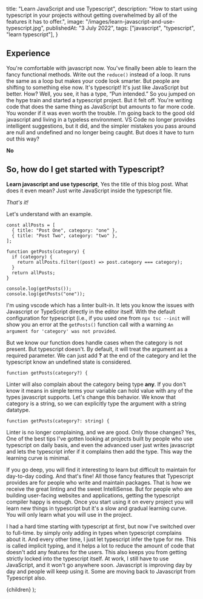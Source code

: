 
  title: "Learn JavaScript and use Typescript",
  description: "How to start using typescript in your projects without getting overwhelmed by all of the features it has to offer.",
  image: "/images/learn-javascript-and-use-typescript.jpg",
  publishedAt: "3 July 2022",
  tags: ["javascript", "typescript", "learn typescript"],
}

## Experience

You're comfortable with javascript now. You've finally been able to learn the fancy functional methods. Write out the `reduce()` instead of a loop. It runs the same as a loop but makes your code look smarter. But people are shifting to something else now. It's typescript! It's just like JavaScript but better. How? Well, you see, it has a type, “Pun intended.” So you jumped on the hype train and started a typescript project. But it felt off. You're writing code that does the same thing as JavaScript but amounts to far more code. You wonder if it was even worth the trouble. I'm going back to the good old javascript and living in a typeless environment. VS Code no longer provides intelligent suggestions, but it did, and the simpler mistakes you pass around are null and undefined and no longer being caught. But does it have to turn out this way?

**No**

## So, how do I get started with Typescript?

**Learn javascript and use typescript**, Yes the title of this blog post. What does it even mean? Just write JavaScript inside the typescript file.

_That's it!_

Let's understand with an example.

```tsx
const allPosts = [
  { title: "Post One", category: "one" },
  { title: "Post Two", category: "two" },
];

function getPosts(category) {
  if (category) {
    return allPosts.filter((post) => post.category === category);
  }
  return allPosts;
}

console.log(getPosts());
console.log(getPosts("one"));
```

I'm using vscode which has a linter built-in. It lets you know the issues with Javascript or TypeScript directly in the editor itself. With the default configuration for typescript (i.e., if you used one from `npx tsc --init` will show you an error at the `getPosts()` function call with a warning `An argument for 'category' was not provided`.

But we know our function does handle cases when the category is not present. But typescript doesn't. By default, it will treat the argument as a required parameter. We can just add **?** at the end of the category and let the typescript know an undefined state is considered.

```tsx
function getPosts(category?) {
```

Linter will also complain about the category being type **any**. If you don't know it means in simple terms your variable can hold value with any of the types javascript supports. Let's change this behavior. We know that category is a string, so we can explicitly type the argument with a string datatype.

```tsx
function getPosts(category?: string) {
```

Linter is no longer complaining, and we are good. Only those changes? Yes, One of the best tips I've gotten looking at projects built by people who use typescript on daily basis, and even the advanced user just writes javascript and lets the typescript infer if it complains then add the type. This way the learning curve is minimal.

If you go deep, you will find it interesting to learn but difficult to maintain for day-to-day coding. And that's fine! All those fancy features that Typescript provides are for people who write and maintain packages. That is how we receive the great linting and the sweet IntelliSense. But for people who are building user-facing websites and applications, getting the typescript compiler happy is enough. Once you start using it on every project you will learn new things in typescript but it's a slow and gradual learning curve. You will only learn what you will use in the project.

I had a hard time starting with typescript at first, but now I've switched over to full-time. by simply only adding in types when typescript complains about it. And every other time, I just let typescript infer the type for me. This is called implicit typing, and it helps a lot to reduce the amount of code that doesn't add any features for the users. This also keeps you from getting strictly locked into the typescript itself. At work, I still have to use JavaScript, and it won't go anywhere soon. Javascript is improving day by day and people will keep using it. Some are moving back to Javascript from Typescript also.

  <PostLayout meta={meta}>{children}</PostLayout>
);
